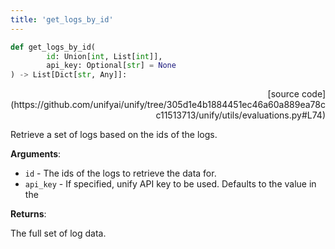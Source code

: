 ```yaml
---
title: 'get_logs_by_id'
---
```


```python
def get_logs_by_id(
        id: Union[int, List[int]],
        api_key: Optional[str] = None
) -> List[Dict[str, Any]]:
```

<p align="right">[source code](https://github.com/unifyai/unify/tree/305d1e4b1884451ec46a60a889ea78cc11513713/unify/utils/evaluations.py#L74)</p>

Retrieve a set of logs based on the ids of the logs.

**Arguments**:

- `id` - The ids of the logs to retrieve the data for.
- `api_key` - If specified, unify API key to be used. Defaults to the value in the



**Returns**:

The full set of log data.
